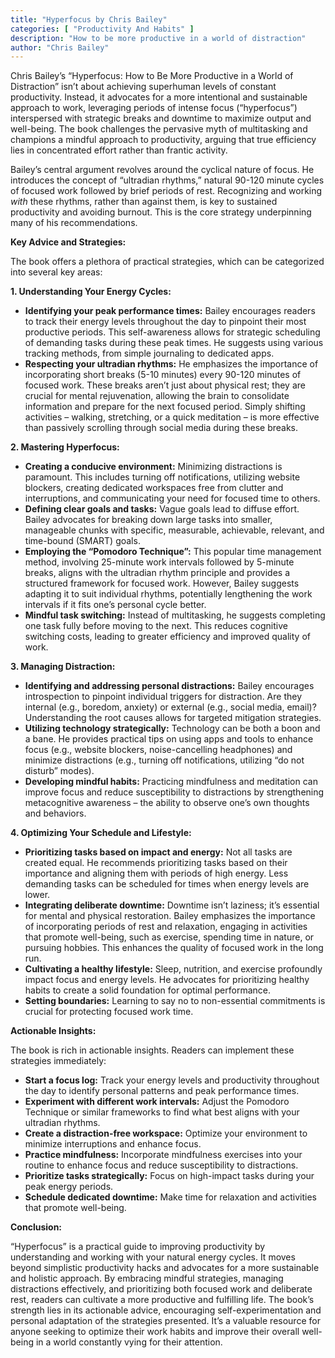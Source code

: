 ```yaml
---
title: "Hyperfocus by Chris Bailey"
categories: [ "Productivity And Habits" ]
description: "How to be more productive in a world of distraction"
author: "Chris Bailey"
---
```

Chris Bailey's "Hyperfocus: How to Be More Productive in a World of Distraction" isn't about achieving superhuman levels of constant productivity. Instead, it advocates for a more intentional and sustainable approach to work, leveraging periods of intense focus ("hyperfocus") interspersed with strategic breaks and downtime to maximize output and well-being.  The book challenges the pervasive myth of multitasking and champions a mindful approach to productivity, arguing that true efficiency lies in concentrated effort rather than frantic activity.

Bailey's central argument revolves around the cyclical nature of focus. He introduces the concept of "ultradian rhythms," natural 90-120 minute cycles of focused work followed by brief periods of rest. Recognizing and working *with* these rhythms, rather than against them, is key to sustained productivity and avoiding burnout.  This is the core strategy underpinning many of his recommendations.

**Key Advice and Strategies:**

The book offers a plethora of practical strategies, which can be categorized into several key areas:

**1. Understanding Your Energy Cycles:**

* **Identifying your peak performance times:** Bailey encourages readers to track their energy levels throughout the day to pinpoint their most productive periods.  This self-awareness allows for strategic scheduling of demanding tasks during these peak times.  He suggests using various tracking methods, from simple journaling to dedicated apps.
* **Respecting your ultradian rhythms:**  He emphasizes the importance of incorporating short breaks (5-10 minutes) every 90-120 minutes of focused work. These breaks aren't just about physical rest; they are crucial for mental rejuvenation, allowing the brain to consolidate information and prepare for the next focused period.  Simply shifting activities – walking, stretching, or a quick meditation – is more effective than passively scrolling through social media during these breaks.

**2. Mastering Hyperfocus:**

* **Creating a conducive environment:** Minimizing distractions is paramount. This includes turning off notifications, utilizing website blockers, creating dedicated workspaces free from clutter and interruptions, and communicating your need for focused time to others.
* **Defining clear goals and tasks:**  Vague goals lead to diffuse effort.  Bailey advocates for breaking down large tasks into smaller, manageable chunks with specific, measurable, achievable, relevant, and time-bound (SMART) goals.
* **Employing the "Pomodoro Technique":** This popular time management method, involving 25-minute work intervals followed by 5-minute breaks, aligns with the ultradian rhythm principle and provides a structured framework for focused work.  However, Bailey suggests adapting it to suit individual rhythms, potentially lengthening the work intervals if it fits one's personal cycle better.
* **Mindful task switching:** Instead of multitasking, he suggests completing one task fully before moving to the next. This reduces cognitive switching costs, leading to greater efficiency and improved quality of work.

**3. Managing Distraction:**

* **Identifying and addressing personal distractions:** Bailey encourages introspection to pinpoint individual triggers for distraction. Are they internal (e.g., boredom, anxiety) or external (e.g., social media, email)? Understanding the root causes allows for targeted mitigation strategies.
* **Utilizing technology strategically:** Technology can be both a boon and a bane. He provides practical tips on using apps and tools to enhance focus (e.g., website blockers, noise-cancelling headphones) and minimize distractions (e.g., turning off notifications, utilizing "do not disturb" modes).
* **Developing mindful habits:** Practicing mindfulness and meditation can improve focus and reduce susceptibility to distractions by strengthening metacognitive awareness – the ability to observe one's own thoughts and behaviors.


**4. Optimizing Your Schedule and Lifestyle:**

* **Prioritizing tasks based on impact and energy:**  Not all tasks are created equal.  He recommends prioritizing tasks based on their importance and aligning them with periods of high energy.  Less demanding tasks can be scheduled for times when energy levels are lower.
* **Integrating deliberate downtime:**  Downtime isn't laziness; it's essential for mental and physical restoration.  Bailey emphasizes the importance of incorporating periods of rest and relaxation, engaging in activities that promote well-being, such as exercise, spending time in nature, or pursuing hobbies.  This enhances the quality of focused work in the long run.
* **Cultivating a healthy lifestyle:** Sleep, nutrition, and exercise profoundly impact focus and energy levels.  He advocates for prioritizing healthy habits to create a solid foundation for optimal performance.
* **Setting boundaries:** Learning to say no to non-essential commitments is crucial for protecting focused work time.


**Actionable Insights:**

The book is rich in actionable insights.  Readers can implement these strategies immediately:


* **Start a focus log:** Track your energy levels and productivity throughout the day to identify personal patterns and peak performance times.
* **Experiment with different work intervals:**  Adjust the Pomodoro Technique or similar frameworks to find what best aligns with your ultradian rhythms.
* **Create a distraction-free workspace:** Optimize your environment to minimize interruptions and enhance focus.
* **Practice mindfulness:** Incorporate mindfulness exercises into your routine to enhance focus and reduce susceptibility to distractions.
* **Prioritize tasks strategically:** Focus on high-impact tasks during your peak energy periods.
* **Schedule dedicated downtime:**  Make time for relaxation and activities that promote well-being.


**Conclusion:**

"Hyperfocus" is a practical guide to improving productivity by understanding and working with your natural energy cycles. It moves beyond simplistic productivity hacks and advocates for a more sustainable and holistic approach.  By embracing mindful strategies, managing distractions effectively, and prioritizing both focused work and deliberate rest, readers can cultivate a more productive and fulfilling life. The book's strength lies in its actionable advice, encouraging self-experimentation and personal adaptation of the strategies presented. It's a valuable resource for anyone seeking to optimize their work habits and improve their overall well-being in a world constantly vying for their attention.

